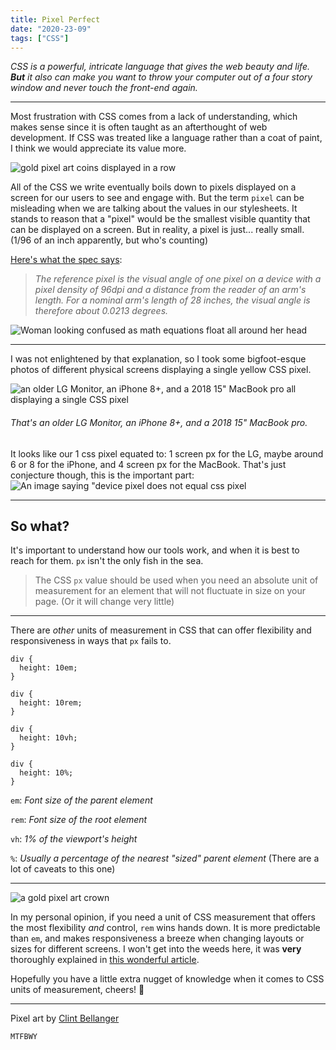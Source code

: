 ```yaml
---
title: Pixel Perfect
date: "2020-23-09"
tags: ["CSS"]
---
```


_CSS is a powerful, intricate language that gives the web beauty and life. **But** it also can make you want to throw your computer out of a four story window and never touch the front-end again._

---

Most frustration with CSS comes from a lack of understanding, which makes sense since it is often taught as an afterthought of web development. If CSS was treated like a language rather than a coat of paint, I think we would appreciate its value more.

![gold pixel art coins displayed in a row](https://dev-to-uploads.s3.amazonaws.com/i/436vfjfyimyrzgvhcesc.png)

All of the CSS we write eventually boils down to pixels displayed on a screen for our users to see and engage with. But the term `pixel` can be misleading when we are talking about the values in our stylesheets. It stands to reason that a "pixel" would be the smallest visible quantity that can be displayed on a screen. But in reality, a pixel is just... really small. (1/96 of an inch apparently, but who's counting)

[Here's what the spec says](https://www.w3.org/TR/css-values-3/#reference-pixel):

> _The reference pixel is the visual angle of one pixel on a device with a pixel density of 96dpi and a distance from the reader of an arm's length. For a nominal arm's length of 28 inches, the visual angle is therefore about 0.0213 degrees._

![Woman looking confused as math equations float all around her head](https://i.imgflip.com/1j9mu4.jpg)

---

I was not enlightened by that explanation, so I took some bigfoot-esque photos of different physical screens displaying a single yellow CSS pixel.

![an older LG Monitor, an iPhone 8+, and a 2018 15" MacBook pro all displaying a single CSS pixel](https://dev-to-uploads.s3.amazonaws.com/i/9jvv03o0wg8c4y9rutts.jpg)

###### _That's an older LG Monitor, an iPhone 8+, and a 2018 15" MacBook pro._

It looks like our 1 css pixel equated to: 1 screen px for the LG, maybe around 6 or 8 for the iPhone, and 4 screen px for the MacBook. That's just conjecture though, this is the important part:
![An image saying "device pixel does not equal css pixel](https://dev-to-uploads.s3.amazonaws.com/i/f0vqz5g06g3198u2oqok.png)

---

## So what?

It's important to understand how our tools work, and when it is best to reach for them. `px` isn't the only fish in the sea.

> The CSS `px` value should be used when you need an absolute unit of measurement for an element that will not fluctuate in size on your page. (Or it will change very little)

---

There are _other_ units of measurement in CSS that can offer flexibility and responsiveness in ways that `px` fails to.

```
div {
  height: 10em;
}

div {
  height: 10rem;
}

div {
  height: 10vh;
}

div {
  height: 10%;
}
```

`em`: _Font size of the parent element_

`rem`: _Font size of the root element_

`vh`: _1% of the viewport's height_

`%`: _Usually a percentage of the nearest "sized" parent element_ (There are a lot of caveats to this one)

---

![a gold pixel art crown](https://i.imgur.com/Ku4dKRH.png)

In my personal opinion, if you need a unit of CSS measurement that offers the most flexibility _and_ control, `rem` wins hands down. It is more predictable than `em`, and makes responsiveness a breeze when changing layouts or sizes for different screens. I won't get into the weeds here, it was **very** thoroughly explained in [this wonderful article](https://www.sitepoint.com/understanding-and-using-rem-units-in-css/).

Hopefully you have a little extra nugget of knowledge when it comes to CSS units of measurement, cheers! 🍻

---

<div style={{ "text-align": "center" }}>
  Pixel art by <a href="http://clintbellanger.net/">Clint Bellanger</a>
</div>

`MTFBWY`
